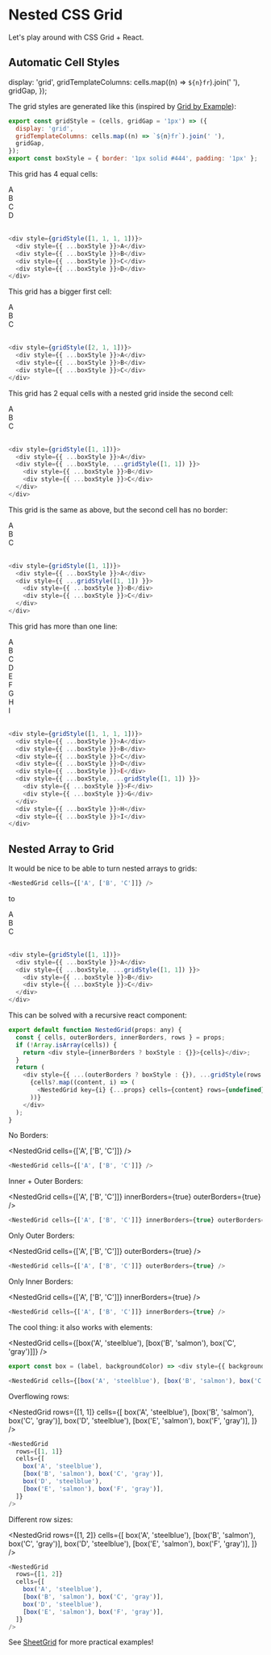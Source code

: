 # Nested CSS Grid

Let's play around with CSS Grid + React.

## Automatic Cell Styles

  display: 'grid',
  gridTemplateColumns: cells.map((n) => `${n}fr`).join(' '),
  gridGap,
});

The grid styles are generated like this (inspired by [Grid by Example](https://gridbyexample.com/examples/)):

```js
export const gridStyle = (cells, gridGap = '1px') => ({
  display: 'grid',
  gridTemplateColumns: cells.map((n) => `${n}fr`).join(' '),
  gridGap,
});
export const boxStyle = { border: '1px solid #444', padding: '1px' };
```

This grid has 4 equal cells:

<div style={gridStyle([1, 1, 1, 1])}>
  <div style={{ ...boxStyle }}>A</div>
  <div style={{ ...boxStyle }}>B</div>
  <div style={{ ...boxStyle }}>C</div>
  <div style={{ ...boxStyle }}>D</div>
</div>
<br />

```js
<div style={gridStyle([1, 1, 1, 1])}>
  <div style={{ ...boxStyle }}>A</div>
  <div style={{ ...boxStyle }}>B</div>
  <div style={{ ...boxStyle }}>C</div>
  <div style={{ ...boxStyle }}>D</div>
</div>
```

This grid has a bigger first cell:

<div style={gridStyle([2, 1, 1])}>
  <div style={{ ...boxStyle }}>A</div>
  <div style={{ ...boxStyle }}>B</div>
  <div style={{ ...boxStyle }}>C</div>
</div>
<br />

```js
<div style={gridStyle([2, 1, 1])}>
  <div style={{ ...boxStyle }}>A</div>
  <div style={{ ...boxStyle }}>B</div>
  <div style={{ ...boxStyle }}>C</div>
</div>
```

This grid has 2 equal cells with a nested grid inside the second cell:

<div style={gridStyle([1, 1])}>
  <div style={{ ...boxStyle }}>A</div>
  <div style={{ ...boxStyle, ...gridStyle([1, 1]) }}>
    <div style={{ ...boxStyle }}>B</div>
    <div style={{ ...boxStyle }}>C</div>
  </div>
</div>
<br />

```js
<div style={gridStyle([1, 1])}>
  <div style={{ ...boxStyle }}>A</div>
  <div style={{ ...boxStyle, ...gridStyle([1, 1]) }}>
    <div style={{ ...boxStyle }}>B</div>
    <div style={{ ...boxStyle }}>C</div>
  </div>
</div>
```

This grid is the same as above, but the second cell has no border:

<div style={gridStyle([1, 1])}>
  <div style={{ ...boxStyle }}>A</div>
  <div style={{ ...gridStyle([1, 1]) }}>
    <div style={{ ...boxStyle }}>B</div>
    <div style={{ ...boxStyle }}>C</div>
  </div>
</div>
<br />

```js
<div style={gridStyle([1, 1])}>
  <div style={{ ...boxStyle }}>A</div>
  <div style={{ ...gridStyle([1, 1]) }}>
    <div style={{ ...boxStyle }}>B</div>
    <div style={{ ...boxStyle }}>C</div>
  </div>
</div>
```

This grid has more than one line:

<div style={gridStyle([1, 1, 1, 1])}>
  <div style={{ ...boxStyle }}>A</div>
  <div style={{ ...boxStyle }}>B</div>
  <div style={{ ...boxStyle }}>C</div>
  <div style={{ ...boxStyle }}>D</div>
  <div style={{ ...boxStyle }}>E</div>
  <div style={{ ...boxStyle, ...gridStyle([1, 1]) }}>
    <div style={{ ...boxStyle }}>F</div>
    <div style={{ ...boxStyle }}>G</div>
  </div>
  <div style={{ ...boxStyle }}>H</div>
  <div style={{ ...boxStyle }}>I</div>
</div>
<br />

```js
<div style={gridStyle([1, 1, 1, 1])}>
  <div style={{ ...boxStyle }}>A</div>
  <div style={{ ...boxStyle }}>B</div>
  <div style={{ ...boxStyle }}>C</div>
  <div style={{ ...boxStyle }}>D</div>
  <div style={{ ...boxStyle }}>E</div>
  <div style={{ ...boxStyle, ...gridStyle([1, 1]) }}>
    <div style={{ ...boxStyle }}>F</div>
    <div style={{ ...boxStyle }}>G</div>
  </div>
  <div style={{ ...boxStyle }}>H</div>
  <div style={{ ...boxStyle }}>I</div>
</div>
```

## Nested Array to Grid

It would be nice to be able to turn nested arrays to grids:

```js
<NestedGrid cells={['A', ['B', 'C']]} />
```

to

<div style={gridStyle([1, 1])}>
  <div style={{ ...boxStyle }}>A</div>
  <div style={{ ...boxStyle, ...gridStyle([1, 1]) }}>
    <div style={{ ...boxStyle }}>B</div>
    <div style={{ ...boxStyle }}>C</div>
  </div>
</div>
<br />

```js
<div style={gridStyle([1, 1])}>
  <div style={{ ...boxStyle }}>A</div>
  <div style={{ ...boxStyle, ...gridStyle([1, 1]) }}>
    <div style={{ ...boxStyle }}>B</div>
    <div style={{ ...boxStyle }}>C</div>
  </div>
</div>
```

This can be solved with a recursive react component:

```js
export default function NestedGrid(props: any) {
  const { cells, outerBorders, innerBorders, rows } = props;
  if (!Array.isArray(cells)) {
    return <div style={innerBorders ? boxStyle : {}}>{cells}</div>;
  }
  return (
    <div style={{ ...(outerBorders ? boxStyle : {}), ...gridStyle(rows || cells.map(() => 1)) }}>
      {cells?.map((content, i) => (
        <NestedGrid key={i} {...props} cells={content} rows={undefined} />
      ))}
    </div>
  );
}
```


No Borders:

<NestedGrid cells={['A', ['B', 'C']]} />
<br />

```js
<NestedGrid cells={['A', ['B', 'C']]} />
```

Inner + Outer Borders:

<NestedGrid cells={['A', ['B', 'C']]} innerBorders={true} outerBorders={true} />
<br />

```js
<NestedGrid cells={['A', ['B', 'C']]} innerBorders={true} outerBorders={true} />
```

Only Outer Borders:

<NestedGrid cells={['A', ['B', 'C']]} outerBorders={true} />
<br />

```js
<NestedGrid cells={['A', ['B', 'C']]} outerBorders={true} />
```

Only Inner Borders:

<NestedGrid cells={['A', ['B', 'C']]} innerBorders={true} />
<br />

```js
<NestedGrid cells={['A', ['B', 'C']]} innerBorders={true} />
```

The cool thing: it also works with elements:


<NestedGrid cells={[box('A', 'steelblue'), [box('B', 'salmon'), box('C', 'gray')]]} />
<br />

```js
export const box = (label, backgroundColor) => <div style={{ backgroundColor }}>{label}</div>

<NestedGrid cells={[box('A', 'steelblue'), [box('B', 'salmon'), box('C', 'gray')]]} />
```

Overflowing rows:

<NestedGrid
  rows={[1, 1]}
  cells={[
    box('A', 'steelblue'),
    [box('B', 'salmon'), box('C', 'gray')],
    box('D', 'steelblue'),
    [box('E', 'salmon'), box('F', 'gray')],
  ]}
/>
<br />

```js
<NestedGrid
  rows={[1, 1]}
  cells={[
    box('A', 'steelblue'),
    [box('B', 'salmon'), box('C', 'gray')],
    box('D', 'steelblue'),
    [box('E', 'salmon'), box('F', 'gray')],
  ]}
/>
```

Different row sizes:

<NestedGrid
  rows={[1, 2]}
  cells={[
    box('A', 'steelblue'),
    [box('B', 'salmon'), box('C', 'gray')],
    box('D', 'steelblue'),
    [box('E', 'salmon'), box('F', 'gray')],
  ]}
/>
<br />

```js
<NestedGrid
  rows={[1, 2]}
  cells={[
    box('A', 'steelblue'),
    [box('B', 'salmon'), box('C', 'gray')],
    box('D', 'steelblue'),
    [box('E', 'salmon'), box('F', 'gray')],
  ]}
/>
```

See [SheetGrid](./SheetGrid) for more practical examples!

